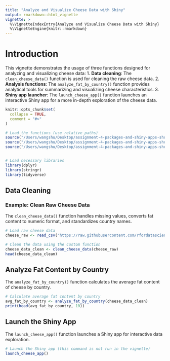 ```yaml
---
title: "Analyze and Visualize Cheese Data with Shiny"
output: rmarkdown::html_vignette
vignette: >
  %\VignetteIndexEntry{Analyze and Visualize Cheese Data with Shiny}
  %\VignetteEngine{knitr::rmarkdown}
---
```




# Introduction

This vignette demonstrates the usage of three functions designed for analyzing and visualizing cheese data:
1. **Data cleaning**: The `clean_cheese_data()` function is used for cleaning the raw cheese data.
2. **Analysis functions**: The `analyze_fat_by_country()` function provides analytical tools for summarizing and visualizing cheese characteristics.
3. **Shiny app launcher**: The `launch_cheese_app()` function launches an interactive Shiny app for a more in-depth exploration of the cheese data.

```r
knitr::opts_chunk$set(
  collapse = TRUE,
  comment = "#>"
)
```

```r
# Load the functions (use relative paths)
source("/Users/wangshu/Desktop/assignment-4-packages-and-shiny-apps-shuwang0405/global.cheese.analysis/R/data_cleaning.R")
source("/Users/wangshu/Desktop/assignment-4-packages-and-shiny-apps-shuwang0405/global.cheese.analysis/R/analysis_functions.R")
source("/Users/wangshu/Desktop/assignment-4-packages-and-shiny-apps-shuwang0405/global.cheese.analysis/R/launch_app.R")


# Load necessary libraries
library(dplyr)
library(stringr)
library(tidyverse)
```

## Data Cleaning

### Example: Clean Raw Cheese Data

The `clean_cheese_data()` function handles missing values, converts fat content to numeric format, and standardizes country names.

```r
# Load raw cheese data
cheese_raw <- read_csv('https://raw.githubusercontent.com/rfordatascience/tidytuesday/master/data/2024/2024-06-04/cheeses.csv')

# Clean the data using the custom function
cheese_data_clean <- clean_cheese_data(cheese_raw)
head(cheese_data_clean)
```

## Analyze Fat Content by Country

The `analyze_fat_by_country()` function calculates the average fat content of cheese by country.

```r
# Calculate average fat content by country
avg_fat_by_country <- analyze_fat_by_country(cheese_data_clean)
print(head(avg_fat_by_country, 10))
```

## Launch the Shiny App

The `launch_cheese_app()` function launches a Shiny app for interactive data exploration.

```r
# Launch the Shiny app (this command is not run in the vignette)
launch_cheese_app()
```

